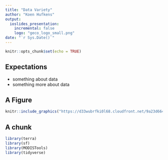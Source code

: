 ```yaml
---
title: "Data Variety"
author: "Koen Hufkens"
output: 
  ioslides_presentation:
    incremental: false
    logo: "geco_logo_small.png"
date: "`r Sys.Date()`"
---
```


```r
knitr::opts_chunk$set(echo = TRUE)
```

## Expectations

- something about data
- something more about data

## A Figure

```r
knitr::include_graphics("https://d33wubrfki0l68.cloudfront.net/9a23d664f0f49bc2ef8e78bed6277dd48bd2b96d/af132/diagrams/rstudio-console.png")
```

## A chunk

```r
library(terra)
library(sf)
library(MODISTools)
library(tidyverse)
```


